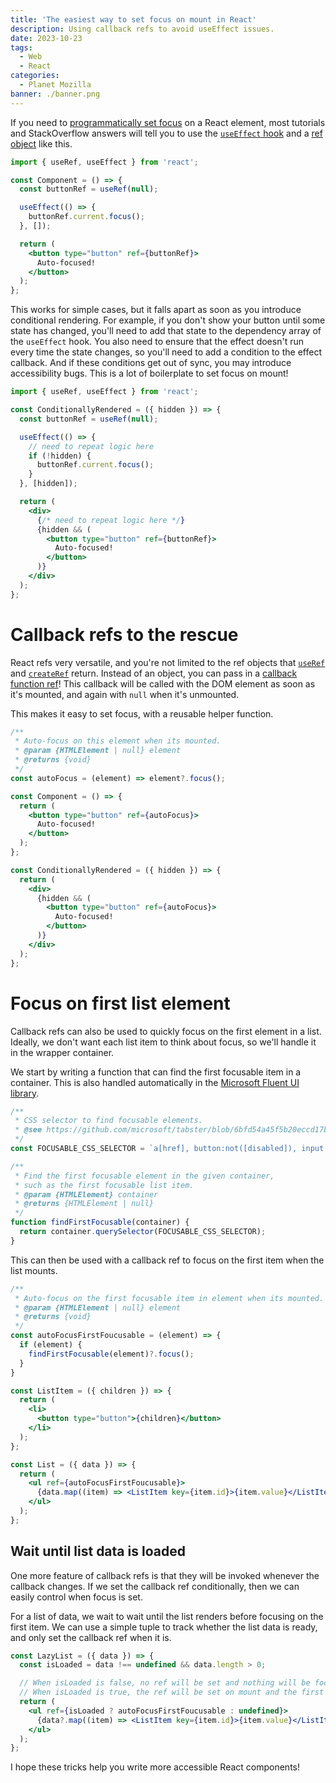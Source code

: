 ```yaml
---
title: 'The easiest way to set focus on mount in React'
description: Using callback refs to avoid useEffect issues.
date: 2023-10-23
tags:
  - Web
  - React
categories:
  - Planet Mozilla
banner: ./banner.png
---
```


If you need to [programmatically set focus](https://developer.mozilla.org/en-US/docs/Web/API/HTMLElement/focus) on a React element, most tutorials and StackOverflow answers will tell you to use the [`useEffect` hook](https://react.dev/reference/react/useEffect) and a [ref object](https://react.dev/reference/react/useRef#manipulating-the-dom-with-a-ref) like this.

```jsx
import { useRef, useEffect } from 'react';

const Component = () => {
  const buttonRef = useRef(null);

  useEffect(() => {
    buttonRef.current.focus();
  }, []);

  return (
    <button type="button" ref={buttonRef}>
      Auto-focused!
    </button>
  );
};
```

This works for simple cases, but it falls apart as soon as you introduce conditional rendering. For example, if you don't show your button until some state has changed, you'll need to add that state to the dependency array of the `useEffect` hook. You also need to ensure that the effect doesn't run every time the state changes, so you'll need to add a condition to the effect callback. And if these conditions get out of sync, you may introduce accessibility bugs. This is a lot of boilerplate to set focus on mount!

```jsx
import { useRef, useEffect } from 'react';

const ConditionallyRendered = ({ hidden }) => {
  const buttonRef = useRef(null);

  useEffect(() => {
    // need to repeat logic here
    if (!hidden) {
      buttonRef.current.focus();
    }
  }, [hidden]);

  return (
    <div>
      {/* need to repeat logic here */}
      {hidden && (
        <button type="button" ref={buttonRef}>
          Auto-focused!
        </button>
      )}
    </div>
  );
};
```

# Callback refs to the rescue

React refs very versatile, and you're not limited to the ref objects that [`useRef`](https://react.dev/reference/react/useRef) and [`createRef`](https://react.dev/reference/react/createRef) return. Instead of an object, you can pass in a [callback function ref](https://react.dev/reference/react-dom/components/common#ref-callback)! This callback will be called with the DOM element as soon as it's mounted, and again with `null` when it's unmounted.

This makes it easy to set focus, with a reusable helper function.

```jsx
/**
 * Auto-focus on this element when its mounted.
 * @param {HTMLElement | null} element
 * @returns {void}
 */
const autoFocus = (element) => element?.focus();

const Component = () => {
  return (
    <button type="button" ref={autoFocus}>
      Auto-focused!
    </button>
  );
};

const ConditionallyRendered = ({ hidden }) => {
  return (
    <div>
      {hidden && (
        <button type="button" ref={autoFocus}>
          Auto-focused!
        </button>
      )}
    </div>
  );
};
```

# Focus on first list element

Callback refs can also be used to quickly focus on the first element in a list. Ideally, we don't want each list item to think about focus, so we'll handle it in the wrapper container.

We start by writing a function that can find the first focusable item in a container. This is also handled automatically in the [Microsoft Fluent UI library](https://react.fluentui.dev/?path=/docs/utilities-focus-management-usefocusfinders--default#find-first).

```js
/**
 * CSS selector to find focusable elements.
 * @see https://github.com/microsoft/tabster/blob/6bfd54a45f5b20eccd17b8a05f6c86c241b992c3/src/Focusable.ts#L17-L25
 */
const FOCUSABLE_CSS_SELECTOR = `a[href], button:not([disabled]), input:not([disabled]), select:not([disabled]), textarea:not([disabled]), *[tabindex], *[contenteditable]`;

/**
 * Find the first focusable element in the given container,
 * such as the first focusable list item.
 * @param {HTMLElement} container
 * @returns {HTMLElement | null}
 */
function findFirstFocusable(container) {
  return container.querySelector(FOCUSABLE_CSS_SELECTOR);
}
```

This can then be used with a callback ref to focus on the first item when the list mounts.

```jsx
/**
 * Auto-focus on the first focusable item in element when its mounted.
 * @param {HTMLElement | null} element
 * @returns {void}
 */
const autoFocusFirstFoucusable = (element) => {
  if (element) {
    findFirstFocusable(element)?.focus();
  }
}

const ListItem = ({ children }) => {
  return (
    <li>
      <button type="button">{children}</button>
    </li>
  );
};

const List = ({ data }) => {
  return (
    <ul ref={autoFocusFirstFoucusable}>
      {data.map((item) => <ListItem key={item.id}>{item.value}</ListItem>)}
    </ul>
  );
};
```

## Wait until list data is loaded

One more feature of callback refs is that they will be invoked whenever the callback changes. If we set the callback ref conditionally, then we can easily control when focus is set.

For a list of data, we wait to wait until the list renders before focusing on the first item. We can use a simple tuple to track whether the list data is ready, and only set the callback ref when it is.

```jsx
const LazyList = ({ data }) => {
  const isLoaded = data !== undefined && data.length > 0;

  // When isLoaded is false, no ref will be set and nothing will be focused.
  // When isLoaded is true, the ref will be set on mount and the first item will be focused.
  return (
    <ul ref={isLoaded ? autoFocusFirstFoucusable : undefined}>
      {data?.map((item) => <ListItem key={item.id}>{item.value}</ListItem>)}
    </ul>
  );
};
```

I hope these tricks help you write more accessible React components!
